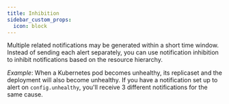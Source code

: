 ```yaml
---
title: Inhibition
sidebar_custom_props:
  icon: block
---
```



Multiple related notifications may be generated within a short time window. Instead of sending each alert separately,
you can use notification inhibition to inhibit notifications based on the resource hierarchy.

_Example_: When a Kubernetes pod becomes unhealthy, its replicaset and the deployment will also become unhealthy.
If you have a notification set up to alert on `config.unhealthy`, you'll receive 3 different notifications for the same cause.

```yaml title="deployment-with-inhibition.yaml" file=<rootDir>/modules/mission-control/fixtures/notifications/deployment-with-inhibition.yaml
```

<Inhibition />


